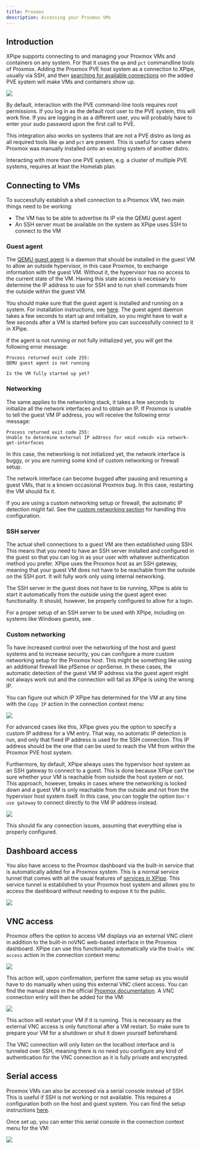 ```yaml
---
title: Proxmox
description: Accessing your Proxmox VMs
---
```


## Introduction

XPipe supports connecting to and managing your Proxmox VMs and containers on any system. For that it uses the `qm` and `pct` commandline tools of Proxmox. Adding the Proxmox PVE host system as a connection to XPipe, usually via SSH, and then [searching for available connections](/guide/connection-search) on the added PVE system will make VMs and containers show up.

![](/images/proxmox.png)

By default, interaction with the PVE command-line tools requires root permissions. If you log in as the default root user to the PVE system, this will work fine. If you are logging in as a different user, you will probably have to enter your sudo password upon the first call to PVE.

<Callout type="info">This integration also works on systems that are not a PVE distro as long as all required tools like `qm` and `pct` are present. This is useful for cases where Proxmox was manually installed onto an existing system of another distro.</Callout>

<Callout type="info">Interacting with more than one PVE system, e.g. a cluster of multiple PVE systems, requires at least the Homelab plan.</Callout>

## Connecting to VMs

To successfully establish a shell connection to a Proxmox VM, two main things need to be working:
- The VM has to be able to advertise its IP via the QEMU guest agent
- An SSH server must be available on the system as XPipe uses SSH to connect to the VM

### Guest agent

The [QEMU guest agent](https://pve.proxmox.com/wiki/Qemu-guest-agent) is a daemon that should be installed in the guest VM to allow an outside hypervisor, in this case Proxmox, to exchange information with the guest VM. Without it, the hypervisor has no access to the current state of the VM. Having this state access is necessary to determine the IP address to use for SSH and to run shell commands from the outside within the guest VM.

You should make sure that the guest agent is installed and running on a system. For installation instructions, see [here](https://pve.proxmox.com/wiki/Qemu-guest-agent). The guest agent daemon takes a few seconds to start up and initialize, so you might have to wait a few seconds after a VM is started before you can successfully connect to it in XPipe.

If the agent is not running or not fully initialized yet, you will get the following error message:

```
Process returned exit code 255:
QEMU guest agent is not running

Is the VM fully started up yet?
```

### Networking

The same applies to the networking stack, it takes a few seconds to initialize all the network interfaces and to obtain an IP. If Proxmox is unable to tell the guest VM IP address, you will receive the following error message:

```
Process returned exit code 255:
Unable to determine external IP address for vmid <vmid> via network-get-interfaces
```

In this case, the networking is not initialized yet, the network interface is buggy, or you are running some kind of custom networking or firewall setup.

The network interface can become bugged after pausing and resuming a guest VMs, that is a known occasional Proxmox bug. In this case, restarting the VM should fix it.

If you are using a custom networking setup or firewall, the automatic IP detection might fail. See the [custom networking section](#custom-networking) for handling this configuration.

### SSH server

The actual shell connections to a guest VM are then established using SSH. This means that you need to have an SSH server installed and configured in the guest so that you can log in as your user with whatever authentication method you prefer. XPipe uses the Proxmox host as an SSH gateway, meaning that your guest VM does not have to be reachable from the outside on the SSH port. It will fully work only using internal networking.

The SSH server in the guest does not have to be running, XPipe is able to start it automatically from the outside using the guest agent exec functionality. It should, however, be properly configured to allow for a login.

For a proper setup of an SSH server to be used with XPipe, including on systems like Windows guests, see []().

### Custom networking

To have increased control over the networking of the host and guest systems and to increase security, you can configure a more custom networking setup for the Proxmox host. This might be something like using an additional firewall like pfSense or opnSense. In these cases, the automatic detection of the guest VM IP address via the guest agent might not always work out and the connection will fail as XPipe is using the wrong IP.

You can figure out which IP XPipe has determined for the VM at any time with the `Copy IP` action in the connection context menu:

![](/images/proxmox-actions.png)

For advanced cases like this, XPipe gives you the option to specify a custom IP address for a VM entry. That way, no automatic IP detection is run, and only that fixed IP address is used for the SSH connection. This IP address should be the one that can be used to reach the VM from within the Proxmox PVE host system.

Furthermore, by default, XPipe always uses the hypervisor host system as an SSH gateway to connect to a guest. This is done because XPipe can't be sure whether your VM is reachable from outside the host system or not. This approach, however, breaks in cases where the networking is locked down and a guest VM is only reachable from the outside and not from the hypervisor host system itself. In this case, you can toggle the option `Don't use gateway` to connect directly to the VM IP address instead.

![](/images/proxmox-advanced.png)

This should fix any connection issues, assuming that everything else is properly configured.

## Dashboard access

You also have access to the Proxmox dashboard via the built-in service that is automatically added for a Proxmox system. This is a normal service tunnel that comes with all the usual features of [services in XPipe](/guide/services). This service tunnel is established to your Proxmox host system and allows you to access the dashboard without needing to expose it to the public.

![](/images/proxmox-dashboard.png)

## VNC access

Proxmox offers the option to access VM displays via an external VNC client in addition to the built-in noVNC web-based interface in the Proxmox dashboard. XPipe can use this functionality automatically via the `Enable VNC access` action in the connection context menu:

![](/images/proxmox-actions.png)

This action will, upon confirmation, perform the same setup as you would have to do manually when using this external VNC client access. You can find the manual steps in the official [Proxmox documentation](https://pve.proxmox.com/wiki/VNC_Client_Access). A VNC connection entry will then be added for the VM:

![](/images/proxmox-vnc.png)

<Callout type="warn">This action will restart your VM if it is running. This is necessary as the external VNC access is only functional after a VM restart. So make sure to prepare your VM for a shutdown or shut it down yourself beforehand.</Callout>

The VNC connection will only listen on the localhost interface and is tunneled over SSH, meaning there is no need you configure any kind of authentication for the VNC connection as it is fully private and encrypted.

## Serial access

Proxmox VMs can also be accessed via a serial console instead of SSH. This is useful if SSH is not working or not available. This requires a configuration both on the host and guest system. You can find the setup instructions [here](https://pve.proxmox.com/wiki/Serial_Terminal).

Once set up, you can enter this serial console in the connection context menu for the VM:

![](/images/proxmox-actions.png)
